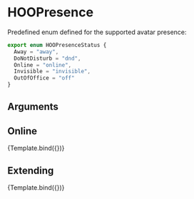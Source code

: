 
<Meta title="Components/Personas/HOOPresence" component={HOOPresence} />

# HOOPresence

Predefined enum defined for the supported avatar presence:
```ts
export enum HOOPresenceStatus {
  Away = "away",
  DoNotDisturb = "dnd",
  Online = "online",
  Invisible = "invisible",
  OutOfOffice = "off"
}
```

## Arguments

<ArgTypes of={HOOPresence} />


## Online
<Canvas>
  <Story 
    name="Online"
    args = { 
      { status: HOOPresenceStatus.Online }
    }>
    {Template.bind({})}
  </Story>
</Canvas>

## Extending
<Canvas>
  <Story 
    name="Extending"
    args = { 
     { status: HOOPresenceStatus.Online,
        rootElementAttributes: { style: { backgroundColor: "purple" } }}
    }>
    {Template.bind({})}
  </Story>
</Canvas>
